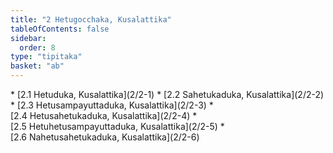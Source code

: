 ```yaml
---
title: "2 Hetugocchaka, Kusalattika"
tableOfContents: false
sidebar:
  order: 8
type: "tipitaka"
basket: "ab"
---
```



<DynamicBreadcrumb />



<TableOfContents>
* [2.1 Hetuduka, Kusalattika](2/2-1)
* [2.2 Sahetukaduka, Kusalattika](2/2-2)
* [2.3 Hetusampayuttaduka, Kusalattika](2/2-3)
* [2.4 Hetusahetukaduka, Kusalattika](2/2-4)
* [2.5 Hetuhetusampayuttaduka, Kusalattika](2/2-5)
* [2.6 Nahetusahetukaduka, Kusalattika](2/2-6)
</TableOfContents>